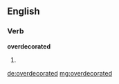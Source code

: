 ==English==

===Verb===
'''overdecorated'''

# {{past of|overdecorate}}

[[de:overdecorated]]
[[mg:overdecorated]]
